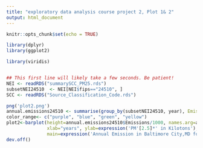 ---
title: "exploratory data analysis course project 2, Plot 1& 2"
output: html_document
---

```{r setup, include=FALSE}
knitr::opts_chunk$set(echo = TRUE)

library(dplyr)
library(ggplot2)

library(viridis)


## This first line will likely take a few seconds. Be patient!
NEI <- readRDS("summarySCC_PM25.rds")
subsetNEI24510  <- NEI[NEI$fips=="24510", ]
SCC <- readRDS("Source_Classification_Code.rds")

png('plot2.png')
annual.emissions24510 <- summarise(group_by(subsetNEI24510, year), Emissions=sum(Emissions))
color_range<- c("purple", "blue", "green", "yellow")
plot2<-barplot(height=annual.emissions24510$Emissions/1000, names.arg=annual.emissions24510$year,
               xlab="years", ylab=expression('PM'[2.5]*' in Kilotons'),ylim=c(0,5),
               main=expression('Annual Emission in Baltimore City,MD for PM'[2.5]*' from 1999 to 2008'),col=color_range)
dev.off()





```


